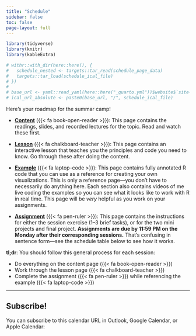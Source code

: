```yaml
---
title: "Schedule"
sidebar: false
toc: false
page-layout: full
---
```


```r
library(tidyverse)
library(knitr)
library(kableExtra)

# withr::with_dir(here::here(), {
#   schedule_nested <- targets::tar_read(schedule_page_data)
#   targets::tar_load(schedule_ical_file)
# })
# 
# base_url <- yaml::read_yaml(here::here("_quarto.yml"))$website$`site-url`
# ical_url_absolute <- paste0(base_url, "/", schedule_ical_file)
```

::: {.schedule-page}

Here's your roadmap for the summar camp!

- [**Content**](/content/index.qmd) ({{< fa book-open-reader >}}): This page contains the readings, slides, and recorded lectures for the topic. Read and watch these first.

- [**Lesson**](/lesson/index.qmd) ({{< fa chalkboard-teacher >}}): This page contains an interactive lesson that teaches you the principles and code you need to know. Go through these after doing the content.

- [**Example**](/example/index.qmd) ({{< fa laptop-code >}}): This page contains fully annotated R code that you can use as a reference for creating your own visualizations. This is only a reference page—you don’t have to necessarily do anything here. Each section also contains videos of me live coding the examples so you can see what it looks like to work with R in real time. This page will be *very* helpful as you work on your assignments.

- [**Assignment**](/assignment/index.qmd) ({{< fa pen-ruler >}}): This page contains the instructions for either the session exercise (1–3 brief tasks), or for the two mini projects and final project. **Assignments are due by 11:59 PM on the Monday after their corresponding sessions.** That’s confusing in sentence form—see the schedule table below to see how it works.

:::::: {.row .d-flex .justify-content-center}
::::: {.col-12 .col-sm-10 .col-md-6}
:::: {.card .bg-danger .text-white}
::: {.card-body}

**tl;dr**: You should follow this general process for each session:

- Do everything on the content page ({{< fa book-open-reader >}})
- Work through the lesson page ({{< fa chalkboard-teacher >}})
- Complete the assignment ({{< fa pen-ruler >}}) while referencing the example ({{< fa laptop-code >}})

:::
::::
:::::
::::::

---

::: {.callout-tip}

## Subscribe!

You can subscribe to this calendar URL in Outlook, Google Calendar, or Apple Calendar:

::: {.grid}

::: {.g-col-12 .g-col-md-2}

:::

::: {.g-col-12 .g-col-md-10}

:::

:::

:::


<!-- ```{r build-table, include=FALSE} -->
<!-- show_table <- function(group_id) { -->
<!--   # Add a heading -->
<!--   cat(as.character(paste("\n\n###", schedule_nested$group[[group_id]], "\n\n"))) -->

<!--   # Make the table -->
<!--   tbl <- schedule_nested$data[[group_id]] |>  -->
<!--     kbl(escape = FALSE, align = "rlcccc", table.attr = 'class="schedule-table"') |>  -->
<!--     kable_styling() |>  -->
<!--     column_spec(1, width = "20%", extra_css = "padding-right: 20px;") |>  -->
<!--     column_spec(2, width = "48%") |>  -->
<!--     column_spec(3:6, width = "8%") -->

<!--   cat(tbl) -->
<!-- } -->
<!-- ``` -->

<!-- ```{r show-table, echo=FALSE, results="asis"} -->
<!-- walk(seq(1, nrow(schedule_nested)), ~show_table(.x)) -->
<!-- ``` -->

:::
